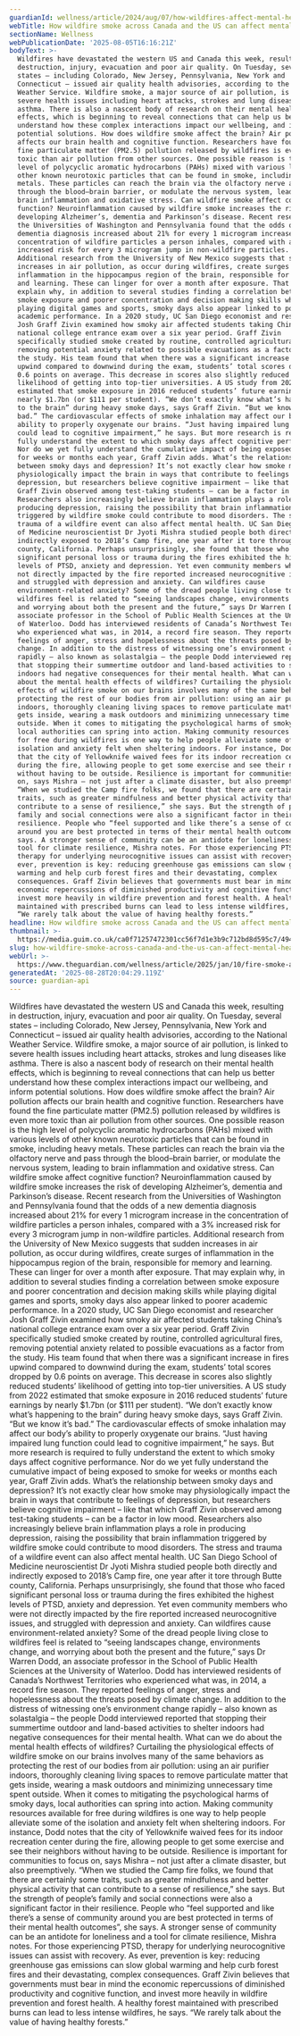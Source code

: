 ```yaml
---
guardianId: wellness/article/2024/aug/07/how-wildfires-affect-mental-health
webTitle: How wildfire smoke across Canada and the US can affect mental health
sectionName: Wellness
webPublicationDate: '2025-08-05T16:16:21Z'
bodyText: >-
  Wildfires have devastated the western US and Canada this week, resulting in
  destruction, injury, evacuation and poor air quality. On Tuesday, several
  states – including Colorado, New Jersey, Pennsylvania, New York and
  Connecticut – issued air quality health advisories, according to the National
  Weather Service. Wildfire smoke, a major source of air pollution, is linked to
  severe health issues including heart attacks, strokes and lung diseases like
  asthma. There is also a nascent body of research on their mental health
  effects, which is beginning to reveal connections that can help us better
  understand how these complex interactions impact our wellbeing, and inform
  potential solutions. How does wildfire smoke affect the brain? Air pollution
  affects our brain health and cognitive function. Researchers have found the
  fine particulate matter (PM2.5) pollution released by wildfires is even more
  toxic than air pollution from other sources. One possible reason is the high
  level of polycyclic aromatic hydrocarbons (PAHs) mixed with various levels of
  other known neurotoxic particles that can be found in smoke, including heavy
  metals. These particles can reach the brain via the olfactory nerve and pass
  through the blood–brain barrier, or modulate the nervous system, leading to
  brain inflammation and oxidative stress. Can wildfire smoke affect cognitive
  function? Neuroinflammation caused by wildfire smoke increases the risk of
  developing Alzheimer’s, dementia and Parkinson’s disease. Recent research from
  the Universities of Washington and Pennsylvania found that the odds of a new
  dementia diagnosis increased about 21% for every 1 microgram increase in the
  concentration of wildfire particles a person inhales, compared with a 3%
  increased risk for every 3 microgram jump in non-wildfire particles.
  Additional research from the University of New Mexico suggests that sudden
  increases in air pollution, as occur during wildfires, create surges of
  inflammation in the hippocampus region of the brain, responsible for memory
  and learning. These can linger for over a month after exposure. That may
  explain why, in addition to several studies finding a correlation between
  smoke exposure and poorer concentration and decision making skills while
  playing digital games and sports, smoky days also appear linked to poorer
  academic performance. In a 2020 study, UC San Diego economist and researcher
  Josh Graff Zivin examined how smoky air affected students taking China’s
  national college entrance exam over a six year period. Graff Zivin
  specifically studied smoke created by routine, controlled agricultural fires,
  removing potential anxiety related to possible evacuations as a factor from
  the study. His team found that when there was a significant increase in fires
  upwind compared to downwind during the exam, students’ total scores dropped by
  0.6 points on average. This decrease in scores also slightly reduced students’
  likelihood of getting into top-tier universities. A US study from 2022
  estimated that smoke exposure in 2016 reduced students’ future earnings by
  nearly $1.7bn (or $111 per student). “We don’t exactly know what’s happening
  to the brain” during heavy smoke days, says Graff Zivin. “But we know it’s
  bad.” The cardiovascular effects of smoke inhalation may affect our body’s
  ability to properly oxygenate our brains. “Just having impaired lung function
  could lead to cognitive impairment,” he says. But more research is required to
  fully understand the extent to which smoky days affect cognitive performance.
  Nor do we yet fully understand the cumulative impact of being exposed to smoke
  for weeks or months each year, Graff Zivin adds. What’s the relationship
  between smoky days and depression? It’s not exactly clear how smoke may
  physiologically impact the brain in ways that contribute to feelings of
  depression, but researchers believe cognitive impairment – like that which
  Graff Zivin observed among test-taking students – can be a factor in low mood.
  Researchers also increasingly believe brain inflammation plays a role in
  producing depression, raising the possibility that brain inflammation
  triggered by wildfire smoke could contribute to mood disorders. The stress and
  trauma of a wildfire event can also affect mental health. UC San Diego School
  of Medicine neuroscientist Dr Jyoti Mishra studied people both directly and
  indirectly exposed to 2018’s Camp fire, one year after it tore through Butte
  county, California. Perhaps unsurprisingly, she found that those who faced
  significant personal loss or trauma during the fires exhibited the highest
  levels of PTSD, anxiety and depression. Yet even community members who were
  not directly impacted by the fire reported increased neurocognitive issues,
  and struggled with depression and anxiety. Can wildfires cause
  environment-related anxiety? Some of the dread people living close to
  wildfires feel is related to “seeing landscapes change, environments change,
  and worrying about both the present and the future,” says Dr Warren Dodd, an
  associate professor in the School of Public Health Sciences at the University
  of Waterloo. Dodd has interviewed residents of Canada’s Northwest Territories
  who experienced what was, in 2014, a record fire season. They reported
  feelings of anger, stress and hopelessness about the threats posed by climate
  change. In addition to the distress of witnessing one’s environment change
  rapidly – also known as solastalgia – the people Dodd interviewed reported
  that stopping their summertime outdoor and land-based activities to shelter
  indoors had negative consequences for their mental health. What can we do
  about the mental health effects of wildfires? Curtailing the physiological
  effects of wildfire smoke on our brains involves many of the same behaviors as
  protecting the rest of our bodies from air pollution: using an air purifier
  indoors, thoroughly cleaning living spaces to remove particulate matter that
  gets inside, wearing a mask outdoors and minimizing unnecessary time spent
  outside. When it comes to mitigating the psychological harms of smoky days,
  local authorities can spring into action. Making community resources available
  for free during wildfires is one way to help people alleviate some of the
  isolation and anxiety felt when sheltering indoors. For instance, Dodd notes
  that the city of Yellowknife waived fees for its indoor recreation center
  during the fire, allowing people to get some exercise and see their neighbors
  without having to be outside. Resilience is important for communities to focus
  on, says Mishra – not just after a climate disaster, but also preemptively.
  “When we studied the Camp fire folks, we found that there are certainly some
  traits, such as greater mindfulness and better physical activity that can
  contribute to a sense of resilience,” she says. But the strength of people’s
  family and social connections were also a significant factor in their
  resilience. People who “feel supported and like there’s a sense of community
  around you are best protected in terms of their mental health outcomes”, she
  says. A stronger sense of community can be an antidote for loneliness and a
  tool for climate resilience, Mishra notes. For those experiencing PTSD,
  therapy for underlying neurocognitive issues can assist with recovery. As
  ever, prevention is key: reducing greenhouse gas emissions can slow global
  warming and help curb forest fires and their devastating, complex
  consequences. Graff Zivin believes that governments must bear in mind the
  economic repercussions of diminished productivity and cognitive function, and
  invest more heavily in wildfire prevention and forest health. A healthy forest
  maintained with prescribed burns can lead to less intense wildfires, he says.
  “We rarely talk about the value of having healthy forests.”
headline: How wildfire smoke across Canada and the US can affect mental health
thumbnail: >-
  https://media.guim.co.uk/ca0f71257472301cc56f7d1e3b9c712bd8d595c7/494_0_5415_4333/500.jpg
slug: how-wildfire-smoke-across-canada-and-the-us-can-affect-mental-health
webUrl: >-
  https://www.theguardian.com/wellness/article/2025/jan/10/fire-smoke-affect-mental-health
generatedAt: '2025-08-28T20:04:29.119Z'
source: guardian-api
---
```

Wildfires have devastated the western US and Canada this week, resulting in destruction, injury, evacuation and poor air quality. On Tuesday, several states – including Colorado, New Jersey, Pennsylvania, New York and Connecticut – issued air quality health advisories, according to the National Weather Service. Wildfire smoke, a major source of air pollution, is linked to severe health issues including heart attacks, strokes and lung diseases like asthma. There is also a nascent body of research on their mental health effects, which is beginning to reveal connections that can help us better understand how these complex interactions impact our wellbeing, and inform potential solutions. How does wildfire smoke affect the brain? Air pollution affects our brain health and cognitive function. Researchers have found the fine particulate matter (PM2.5) pollution released by wildfires is even more toxic than air pollution from other sources. One possible reason is the high level of polycyclic aromatic hydrocarbons (PAHs) mixed with various levels of other known neurotoxic particles that can be found in smoke, including heavy metals. These particles can reach the brain via the olfactory nerve and pass through the blood–brain barrier, or modulate the nervous system, leading to brain inflammation and oxidative stress. Can wildfire smoke affect cognitive function? Neuroinflammation caused by wildfire smoke increases the risk of developing Alzheimer’s, dementia and Parkinson’s disease. Recent research from the Universities of Washington and Pennsylvania found that the odds of a new dementia diagnosis increased about 21% for every 1 microgram increase in the concentration of wildfire particles a person inhales, compared with a 3% increased risk for every 3 microgram jump in non-wildfire particles. Additional research from the University of New Mexico suggests that sudden increases in air pollution, as occur during wildfires, create surges of inflammation in the hippocampus region of the brain, responsible for memory and learning. These can linger for over a month after exposure. That may explain why, in addition to several studies finding a correlation between smoke exposure and poorer concentration and decision making skills while playing digital games and sports, smoky days also appear linked to poorer academic performance. In a 2020 study, UC San Diego economist and researcher Josh Graff Zivin examined how smoky air affected students taking China’s national college entrance exam over a six year period. Graff Zivin specifically studied smoke created by routine, controlled agricultural fires, removing potential anxiety related to possible evacuations as a factor from the study. His team found that when there was a significant increase in fires upwind compared to downwind during the exam, students’ total scores dropped by 0.6 points on average. This decrease in scores also slightly reduced students’ likelihood of getting into top-tier universities. A US study from 2022 estimated that smoke exposure in 2016 reduced students’ future earnings by nearly $1.7bn (or $111 per student). “We don’t exactly know what’s happening to the brain” during heavy smoke days, says Graff Zivin. “But we know it’s bad.” The cardiovascular effects of smoke inhalation may affect our body’s ability to properly oxygenate our brains. “Just having impaired lung function could lead to cognitive impairment,” he says. But more research is required to fully understand the extent to which smoky days affect cognitive performance. Nor do we yet fully understand the cumulative impact of being exposed to smoke for weeks or months each year, Graff Zivin adds. What’s the relationship between smoky days and depression? It’s not exactly clear how smoke may physiologically impact the brain in ways that contribute to feelings of depression, but researchers believe cognitive impairment – like that which Graff Zivin observed among test-taking students – can be a factor in low mood. Researchers also increasingly believe brain inflammation plays a role in producing depression, raising the possibility that brain inflammation triggered by wildfire smoke could contribute to mood disorders. The stress and trauma of a wildfire event can also affect mental health. UC San Diego School of Medicine neuroscientist Dr Jyoti Mishra studied people both directly and indirectly exposed to 2018’s Camp fire, one year after it tore through Butte county, California. Perhaps unsurprisingly, she found that those who faced significant personal loss or trauma during the fires exhibited the highest levels of PTSD, anxiety and depression. Yet even community members who were not directly impacted by the fire reported increased neurocognitive issues, and struggled with depression and anxiety. Can wildfires cause environment-related anxiety? Some of the dread people living close to wildfires feel is related to “seeing landscapes change, environments change, and worrying about both the present and the future,” says Dr Warren Dodd, an associate professor in the School of Public Health Sciences at the University of Waterloo. Dodd has interviewed residents of Canada’s Northwest Territories who experienced what was, in 2014, a record fire season. They reported feelings of anger, stress and hopelessness about the threats posed by climate change. In addition to the distress of witnessing one’s environment change rapidly – also known as solastalgia – the people Dodd interviewed reported that stopping their summertime outdoor and land-based activities to shelter indoors had negative consequences for their mental health. What can we do about the mental health effects of wildfires? Curtailing the physiological effects of wildfire smoke on our brains involves many of the same behaviors as protecting the rest of our bodies from air pollution: using an air purifier indoors, thoroughly cleaning living spaces to remove particulate matter that gets inside, wearing a mask outdoors and minimizing unnecessary time spent outside. When it comes to mitigating the psychological harms of smoky days, local authorities can spring into action. Making community resources available for free during wildfires is one way to help people alleviate some of the isolation and anxiety felt when sheltering indoors. For instance, Dodd notes that the city of Yellowknife waived fees for its indoor recreation center during the fire, allowing people to get some exercise and see their neighbors without having to be outside. Resilience is important for communities to focus on, says Mishra – not just after a climate disaster, but also preemptively. “When we studied the Camp fire folks, we found that there are certainly some traits, such as greater mindfulness and better physical activity that can contribute to a sense of resilience,” she says. But the strength of people’s family and social connections were also a significant factor in their resilience. People who “feel supported and like there’s a sense of community around you are best protected in terms of their mental health outcomes”, she says. A stronger sense of community can be an antidote for loneliness and a tool for climate resilience, Mishra notes. For those experiencing PTSD, therapy for underlying neurocognitive issues can assist with recovery. As ever, prevention is key: reducing greenhouse gas emissions can slow global warming and help curb forest fires and their devastating, complex consequences. Graff Zivin believes that governments must bear in mind the economic repercussions of diminished productivity and cognitive function, and invest more heavily in wildfire prevention and forest health. A healthy forest maintained with prescribed burns can lead to less intense wildfires, he says. “We rarely talk about the value of having healthy forests.”
